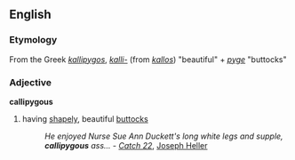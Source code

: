 ==English==
=== Etymology ===
From the Greek ''[[kallipygos]]'', ''[[kalli-]]'' (from ''[[kallos]]'') "beautiful" + ''[[pyge]]'' "buttocks"
=== Adjective ===
'''callipygous'''
# having [[shapely]], beautiful [[buttocks]]
#: ''He enjoyed Nurse Sue Ann Duckett's long white legs and supple, '''callipygous''' ass...'' - ''[[Catch 22]]'', [[Joseph Heller]]